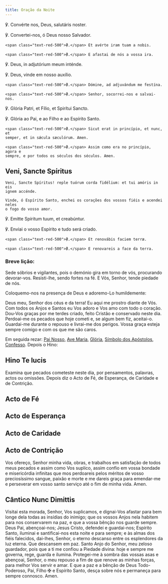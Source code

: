 ```yaml
---
title: Oração da Noite
---
```


<div class="side-by-side not-content">

℣. Convérte nos, Deus, salutáris noster.

℣. Convertei-nos, ó Deus nosso Salvador.

    <span class="text-red-500">℟.</span> Et avérte iram tuam a nobis.

    <span class="text-red-500">℟.</span> E afastai de nós a vossa ira.

℣. Deus, in adjutórium meum inténde.

℣. Deus, vinde em nosso auxílio.

    <span class="text-red-500">℟.</span> Dómine, ad adjuvándum me festína.

    <span class="text-red-500">℟.</span> Senhor, socorrei-nos e salvai-nos.

℣. Glória Patri, et Fílio, et Spirítui Sancto.

℣. Glória ao Pai, e ao Filho e ao Espírito Santo.

    <span class="text-red-500">℟.</span> Sicut erat in princípio, et nunc, et
    semper, et in sǽcula sæculórum. Amen.

    <span class="text-red-500">℟.</span> Assim como era no princípio, agora e
    sempre, e por todos os séculos dos séculos. Amen.

</div>

## Veni, Sancte Spíritus

<div class="side-by-side not-content">

    Veni, Sancte Spíritus! reple tuórum corda fidélium: et tui amóris in eis
    ignem accénde.

    Vinde, ó Espírito Santo, enchei os corações dos vossos fiéis e acendei neles
    o fogo do vosso amor.

℣. Emitte Spíritum tuum, et creabúntur.

℣. Enviai o vosso Espírito e tudo será criado.

    <span class="text-red-500">℟.</span> Et renovábis faciem terræ.

    <span class="text-red-500">℟.</span> E renovareis a face da terra.

</div>

### Breve lição:

Sede sóbrios e vigilantes, pois o demónio gira em torno de vós, procurando devorar-vos. Resisti-lhe, sendo fortes na fé. E Vós, Senhor, tende piedade de nós.

<aside>Coloquemo-nos na presença de Deus e adoremo-Lo humildemente:</aside>

Deus meu, Senhor dos céus e da terra! Eu aqui me prostro diante de Vós. Com todos os Anjos e Santos eu Vos adoro e Vos amo com todo o coração. Dou-Vos graças por me terdes criado, feito Cristão e conservado neste dia. Perdoai-me os pecados que hoje cometi e, se algum bem fiz, aceitai-o. Guardai-me durante o repouso e livrai-me dos perigos. Vossa graça esteja sempre comigo e com os que me são caros.

Em seguida rezar: [Pai Nosso](/devocionario/oracoes/painosso), [Ave Maria](/devocionario/oracoes/avemaria), [Glória](/devocionario/oracoes/gloria), [Símbolo dos Apóstolos](/devocionario/oracoes/simboloapostolos), [Confesso](/devocionario/oracoes/confesso). Depois o Hino:


## Hino Te lucis

<TeLucis />

<aside>
  Examina que pecados cometeste neste dia, por pensamentos, palavras, actos ou
  omissões. Depois diz o Acto de Fé, de Esperança, de Caridade e de Contrição.
</aside>


## Acto de Fé

<ActoFe />


## Acto de Esperança

<ActoEsperanca />


## Acto de Caridade

<ActoCaridade />


## Acto de Contrição

<ActoContricao />

Vos ofereço, Senhor minha vida, obras, e trabalhos em satisfação de todos meus pecados e assim como Vos suplico, assim confio em vossa bondade e misericórdia infinitas que mos perdoareis pelos méritos de vosso preciosíssimo sangue, paixão e morte e me dareis graça para emendar-me e perseverar em vosso santo serviço até o fim de minha vida. Amen.


## Cântico Nunc Dimittis

<NuncDimittis />

Visitai esta morada, Senhor, Vos suplicamos, e dignai-Vos afastar para bem longe dela todas as insídias do inimigo; que os vossos Anjos nela habitem para nos conservarem na paz, e que a vossa bênção nos guarde sempre. Deus Pai, abençoai-nos; Jesus Cristo, defendei e guardai-nos; Espírito Santo, iluminai e santificai-nos esta noite e para sempre; e às almas dos fiéis falecidos, dai-lhes, Senhor, o eterno descanso entre os esplendores da luz eterna. Que descansem em paz. Santo Anjo do Senhor, meu zeloso guardador, pois que a ti me confiou a Piedade divina: hoje e sempre me governa, rege, guarda e ilumina. Protegei-me à sombra das vossas asas e abençoai, Senhor, o meu repouso a fim de que renove as minhas forças, para melhor Vos servir e amar. E que a paz e a bênção de Deus Todo-Poderoso, Pai, Filho ✠ e Espírito Santo, desça sobre nós e permaneça para sempre connosco. Amen.

